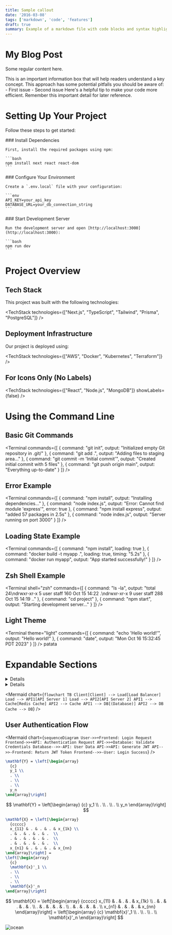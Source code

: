 ```yaml
---
title: Sample callout
date: '2016-03-08'
tags: ['markdown', 'code', 'features']
draft: true
summary: Example of a markdown file with code blocks and syntax highlighting
---
```


# My Blog Post

Some regular content here.

<Callout type="info">
This is an important information box that will help readers understand a key concept.
</Callout>

<Callout type="warning" title="Be Careful!">
This approach has some potential pitfalls you should be aware of:
- First issue
- Second issue
</Callout>

<Callout type="tip">
Here's a helpful tip to make your code more efficient.
</Callout>

<Callout type="note">
Remember this important detail for later reference.
</Callout>

# Setting Up Your Project

Follow these steps to get started:

<Steps>
  <div>
    ### Install Dependencies

    First, install the required packages using npm:

    ```bash
    npm install next react react-dom
    ```
  </div>

  <div>
    ### Configure Your Environment

    Create a `.env.local` file with your configuration:

    ```env
    API_KEY=your_api_key
    DATABASE_URL=your_db_connection_string
    ```
  </div>

  <div>
    ### Start Development Server

    Run the development server and open [http://localhost:3000](http://localhost:3000):

    ```bash
    npm run dev
    ```
  </div>
</Steps>

# Project Overview

## Tech Stack

This project was built with the following technologies:

<TechStack technologies={["Next.js", "TypeScript", "Tailwind", "Prisma", "PostgreSQL"]} />

## Deployment Infrastructure

Our project is deployed using:

<TechStack technologies={["AWS", "Docker", "Kubernetes", "Terraform"]} />

## For Icons Only (No Labels)

<TechStack technologies={["React", "Node.js", "MongoDB"]} showLabels={false} />

# Using the Command Line

## Basic Git Commands

<Terminal
  commands={[
    { command: "git init", output: "Initialized empty Git repository in .git/" },
    { command: "git add .", output: "Adding files to staging area..." },
    { command: "git commit -m 'Initial commit'", output: "Created initial commit with 5 files" },
    { command: "git push origin main", output: "Everything up-to-date" }
  ]}
/>

<Diagram name="test" />

## Error Example

<Terminal
  commands={[
    { command: "npm install", output: "Installing dependencies..." },
    {
      command: "node index.js",
      output: "Error: Cannot find module 'express'",
      error: true
    },
    {
      command: "npm install express",
      output: "added 57 packages in 2.5s"
    },
    { command: "node index.js", output: "Server running on port 3000" }
  ]}
/>

## Loading State Example

<Terminal
  commands={[
    { command: "npm install", loading: true },
    { command: "docker build -t myapp .", loading: true, timing: "5.2s" },
    { command: "docker run myapp", output: "App started successfully!" }
  ]}
/>

## Zsh Shell Example

<Terminal
  shell="zsh"
  commands={[
    { command: "ls -la", output: "total 24\ndrwxr-xr-x  5 user  staff  160 Oct 15 14:22 .\ndrwxr-xr-x  9 user  staff  288 Oct 15 14:19 .." },
    { command: "cd project" },
    { command: "npm start", output: "Starting development server..." }
  ]}
/>

## Light Theme

<Terminal
  theme="light"
  commands={[
    { command: "echo 'Hello world!'", output: "Hello world!" },
    { command: "date", output: "Mon Oct 16 15:32:45 PDT 2023" }
  ]}
/>
patata

# Expandable Sections

<Details summary="Click to learn more about Next.js">
  **Next.js** is a React framework for production that makes building performant web applications simple and developer-friendly.

  It includes features like:

- Server-side rendering
- Static site generation
- API routes
- File-based routing

</Details>

<Details summary="View the installation instructions" defaultOpen={true}>
  ## Installation Steps

  1. Create a new Next.js app:

```bash
  npx create-next-app@latest my-app
```

</Details>

<Mermaid
  chart={`
flowchart TB
    Client[Client] --> Load[Load Balancer]
    Load --> API1[API Server 1]
    Load --> API2[API Server 2]
    API1 --> Cache[Redis Cache]
    API2 --> Cache
    API1 --> DB[(Database)]
    API2 --> DB
    Cache --> DB
  `}
/>

## User Authentication Flow

<Mermaid
  chart={`
sequenceDiagram
    User->>+Frontend: Login Request
    Frontend->>+API: Authentication Request
    API->>+Database: Validate Credentials
    Database-->>-API: User Data
    API->>API: Generate JWT
    API-->>-Frontend: Return JWT Token
    Frontend-->>-User: Login Success
  `}
/>

```tex
\mathbf{Y} = \left[\begin{array}
  {c}
  y_1 \\
  . \\
  . \\
  . \\
  y_n
\end{array}\right]
```

$$
\mathbf{Y} = \left[\begin{array}
  {c}
  y_1 \\
  . \\
  . \\
  . \\
  y_n
\end{array}\right]
$$

```latex
\mathbf{X} = \left[\begin{array}
  {ccccc}
  x_{11} & . & . & . & x_{1k} \\
  . & . & . & . & .  \\
  . & . & . & . & .  \\
  . & . & . & . & .  \\
  x_{n1} & . & . & . & x_{nn}
\end{array}\right] =
\left[\begin{array}
  {c}
  \mathbf{x}'_1 \\
  . \\
  . \\
  . \\
  \mathbf{x}'_n
\end{array}\right]
```

$$
\mathbf{X} = \left[\begin{array}
  {ccccc}
  x_{11} & . & . & . & x_{1k} \\
  . & . & . & . & .  \\
  . & . & . & . & .  \\
  . & . & . & . & .  \\
  x_{n1} & . & . & . & x_{nn}
\end{array}\right] =
\left[\begin{array}
  {c}
  \mathbf{x}'_1 \\
  . \\
  . \\
  . \\
  \mathbf{x}'_n
\end{array}\right]
$$

<Image alt="ocean" src="/static/images/avatar.png" width={256} height={256} />
